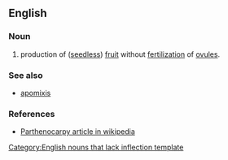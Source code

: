 ==English==

===Noun===
{{infl|en|noun}}[[Category:English nouns that lack inflection template]]

# {{botany}} production of ([[seedless]]) [[fruit]] without [[fertilization]] of [[ovule]]s.

===See also===
*[[apomixis]]

===References===
*[http://en.wikipedia.org/wiki/Parthenocarpy Parthenocarpy article in wikipedia]

{{wikipedia}}